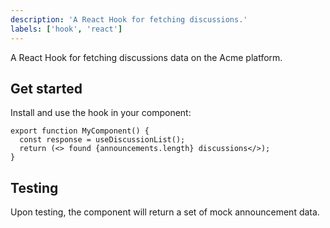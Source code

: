 ```yaml
---
description: 'A React Hook for fetching discussions.'
labels: ['hook', 'react']
---
```


A React Hook for fetching discussions data on the Acme platform.

## Get started

Install and use the hook in your component:

```tsx
export function MyComponent() {
  const response = useDiscussionList();
  return (<> found {announcements.length} discussions</>);
}
```

## Testing

Upon testing, the component will return a set of mock announcement data. 
